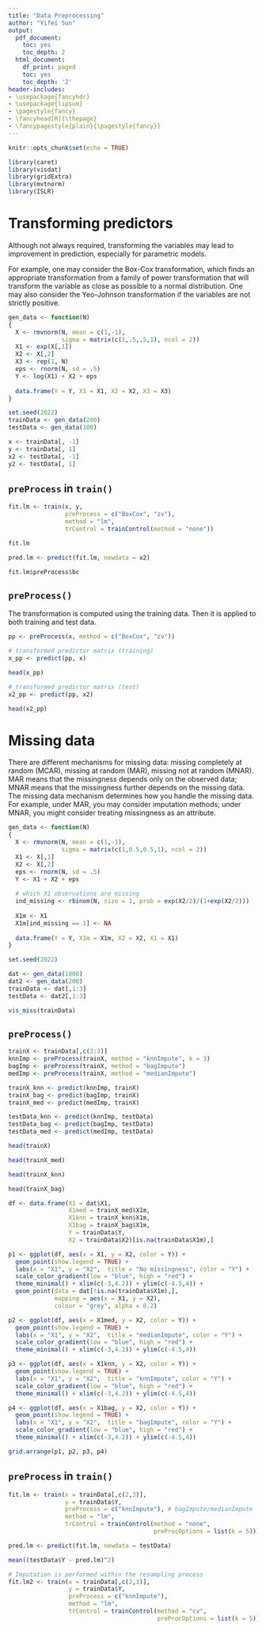 ---
title: "Data Preprocessing"
author: "Yifei Sun"
output:
  pdf_document:
    toc: yes
    toc_depth: 2
  html_document:
    df_print: paged
    toc: yes
    toc_depth: '2'
header-includes:
- \usepackage{fancyhdr}
- \usepackage{lipsum}
- \pagestyle{fancy}
- \fancyhead[R]{\thepage}
- \fancypagestyle{plain}{\pagestyle{fancy}}
--- 

\newpage
\newpage

```{r setup, include=FALSE}
knitr::opts_chunk$set(echo = TRUE)
```

```{r, echo = T, message = FALSE, results='hide', warning=FALSE}
library(caret)
library(visdat)
library(gridExtra)
library(mvtnorm)
library(ISLR)
```

# Transforming predictors

Although not always required, transforming the variables may lead to improvement in prediction, especially for parametric models.

For example, one may consider the Box-Cox transformation, which finds an appropriate transformation from a family of power transformation that will transform the variable as close as possible to a normal distribution. One may also consider the Yeo-Johnson transformation if the variables are not strictly positive.

```{r}
gen_data <- function(N)
{
  X <- rmvnorm(N, mean = c(1,-1), 
               sigma = matrix(c(1,.5,.5,1), ncol = 2))
  X1 <- exp(X[,1])
  X2 <- X[,2]
  X3 <- rep(1, N)
  eps <- rnorm(N, sd = .5)
  Y <- log(X1) + X2 + eps
  
  data.frame(Y = Y, X1 = X1, X2 = X2, X3 = X3)
}

set.seed(2022)
trainData <- gen_data(200)
testData <- gen_data(100)

x <- trainData[, -1]
y <- trainData[, 1]
x2 <- testData[, -1]
y2 <- testData[, 1]
```

## `preProcess` in `train()`

```{r}
fit.lm <- train(x, y,
                preProcess = c("BoxCox", "zv"),
                method = "lm",
                trControl = trainControl(method = "none"))

fit.lm

pred.lm <- predict(fit.lm, newdata = x2)

fit.lm$preProcess$bc
```

## `preProcess()`

The transformation is computed using the training data. Then it is applied to both training and test data.

```{r}
pp <- preProcess(x, method = c("BoxCox", "zv"))

# transformed predictor matrix (training)
x_pp <- predict(pp, x)

head(x_pp)

# transformed predictor matrix (test)
x2_pp <- predict(pp, x2)

head(x2_pp)
```


# Missing data

There are different mechanisms for missing data: missing completely at random (MCAR), missing at random (MAR), missing not at random (MNAR). MAR means that the missingness depends
only on the observed data; MNAR means that the missingness further depends on the missing data. The missing data mechanism determines how you handle the missing data. For example, under MAR, you may consider imputation methods; under MNAR, you might consider treating missingness as an attribute.


```{r}
gen_data <- function(N)
{
  X <- rmvnorm(N, mean = c(1,-1), 
               sigma = matrix(c(1,0.5,0.5,1), ncol = 2))
  X1 <- X[,1]
  X2 <- X[,2]
  eps <- rnorm(N, sd = .5)
  Y <- X1 + X2 + eps
  
  # which X1 observations are missing
  ind_missing <- rbinom(N, size = 1, prob = exp(X2/2)/(1+exp(X2/2)))
  
  X1m <- X1
  X1m[ind_missing == 1] <- NA
  
  data.frame(Y = Y, X1m = X1m, X2 = X2, X1 = X1)
}

set.seed(2022)

dat <- gen_data(1000)
dat2 <- gen_data(200)
trainData <- dat[,1:3]
testData <- dat2[,1:3]

vis_miss(trainData)
```



## `preProcess()`

```{r}
trainX <- trainData[,c(2:3)]
knnImp <- preProcess(trainX, method = "knnImpute", k = 3)
bagImp <- preProcess(trainX, method = "bagImpute")
medImp <- preProcess(trainX, method = "medianImpute")

trainX_knn <- predict(knnImp, trainX)
trainX_bag <- predict(bagImp, trainX)
trainX_med <- predict(medImp, trainX)

testData_knn <- predict(knnImp, testData)
testData_bag <- predict(bagImp, testData)
testData_med <- predict(medImp, testData)

head(trainX)

head(trainX_med)

head(trainX_knn)

head(trainX_bag)
```


```{r, echo = FALSE}
df <- data.frame(X1 = dat$X1, 
                 X1med = trainX_med$X1m,
                 X1knn = trainX_knn$X1m,
                 X1bag = trainX_bag$X1m,
                 Y = trainData$Y,
                 X2 = trainData$X2)[is.na(trainData$X1m),]

p1 <- ggplot(df, aes(x = X1, y = X2, color = Y)) + 
  geom_point(show.legend = TRUE) +
  labs(x = "X1", y = "X2",  title = "No missingness", color = "Y") + 
  scale_color_gradient(low = "blue", high = "red") +
  theme_minimal() + xlim(c(-3,4.2)) + ylim(c(-4.5,4)) +
  geom_point(data = dat[!is.na(trainData$X1m),], 
             mapping = aes(x = X1, y = X2),
             colour = "grey", alpha = 0.2)

p2 <- ggplot(df, aes(x = X1med, y = X2, color = Y)) + 
  geom_point(show.legend = TRUE) +
  labs(x = "X1", y = "X2",  title = "medianImpute", color = "Y") + 
  scale_color_gradient(low = "blue", high = "red") +
  theme_minimal() + xlim(c(-3,4.2)) + ylim(c(-4.5,4))

p3 <- ggplot(df, aes(x = X1knn, y = X2, color = Y)) + 
  geom_point(show.legend = TRUE) +
  labs(x = "X1", y = "X2",  title = "knnImpute", color = "Y") + 
  scale_color_gradient(low = "blue", high = "red") +
  theme_minimal() + xlim(c(-3,4.2)) + ylim(c(-4.5,4))

p4 <- ggplot(df, aes(x = X1bag, y = X2, color = Y)) + 
  geom_point(show.legend = TRUE) +
  labs(x = "X1", y = "X2",  title = "bagImpute", color = "Y") + 
  scale_color_gradient(low = "blue", high = "red") +
  theme_minimal() + xlim(c(-3,4.2)) + ylim(c(-4.5,4))

grid.arrange(p1, p2, p3, p4)
```



## `preProcess` in `train()`

```{r}
fit.lm <- train(x = trainData[,c(2,3)],
                y = trainData$Y,
                preProcess = c("knnImpute"), # bagImpute/medianImpute
                method = "lm",
                trControl = trainControl(method = "none",
                                         preProcOptions = list(k = 5)))

pred.lm <- predict(fit.lm, newdata = testData)

mean((testData$Y - pred.lm)^2)

# Imputation is performed within the resampling process
fit.lm2 <- train(x = trainData[,c(2,3)],
                 y = trainData$Y,
                 preProcess = c("knnImpute"), 
                 method = "lm",
                 trControl = trainControl(method = "cv",
                                          preProcOptions = list(k = 5)))
```



